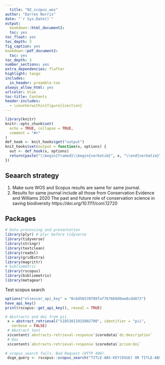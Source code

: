 ```yaml
---
  title: "02_scopus_wos"
author: "Darren Norris"
date: "`r Sys.Date()`"
output:
  bookdown::html_document2:
  toc: yes
toc_float: yes
toc_depth: 3
fig_caption: yes
bookdown::pdf_document2:
  toc: yes
toc_depth: 3
number_sections: yes
extra_dependencies: flafter
highlight: tango
includes:
  in_header: preamble.txe
always_allow_html: yes
urlcolor: blue
toc-title: Contents
header-includes:
  - \counterwithin{figure}{section}
---
```

  
```r
library(knitr)
knitr::opts_chunk$set(
  echo = TRUE, collapse = TRUE,
  comment = "#>" 
)
def_hook <- knit_hooks$get("output")
knit_hooks$set(output = function(x, options) {
  out <- def_hook(x, options)
  return(paste("\\begin{framed}\\begin{verbatim}", x, "\\end{verbatim}\\end{framed}", collapse = "\n"))
})
```

\newpage{}

## Seaarch strategy
1. Make sure WOS and Scopus results are same for same journal.
2. Results for same journal include all those from Conservation Evidence and Williams 2020 
The past and future role of conservation science in saving
biodiversity https://doi.org/10.1111/conl.12720

## Packages
```r
# Data processing and presentation
library(plyr) # plyr before tidyverse
library(tidyverse)
library(stringr)
library(textclean)
library(readxl)
library(gridExtra)
library(magrittr)
# bibliometric
library(rscopus)
library(bibliometrix)
library(metagear)


```

Test scopus search 
```r
options("elsevier_api_key" = "0c6d56570f89faf767669d9ae8cdd873")
have_api_key()
print(rscopus::get_api_key(), reveal = TRUE)

# Abstracts and doi from pii
 x = abstract_retrieval("S1053811915002700", identifier = "pii",
   verbose = FALSE)
 # Abstract text
 x$content$`abstracts-retrieval-response`$coredata$`dc:description`
 # Doi
 x$content$`abstracts-retrieval-response`$coredata$`prism:doi`
 
# scopus_search fails. Bad Request (HTTP 400).
 dsge_query <- rscopus::scopus_search("TITLE-ABS-KEY(DSGE) OR TITLE-ABS-KEY(\"Dynamic Stochastic General Equilibrium\")", view = "COMPLETE")

```

